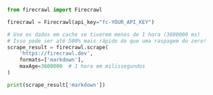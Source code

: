 ```python Python
from firecrawl import Firecrawl

firecrawl = Firecrawl(api_key="fc-YOUR_API_KEY")

# Use os dados em cache se tiverem menos de 1 hora (3600000 ms)
# Isso pode ser até 500% mais rápido do que uma raspagem do zero!
scrape_result = firecrawl.scrape(
    'https://firecrawl.dev', 
    formats=['markdown'],
    maxAge=3600000  # 1 hora em milissegundos
)

print(scrape_result['markdown'])
```

